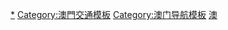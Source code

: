 {{Navbox
|name = 澳門公共交通
|title = {{Flagicon|Macau}} [[澳門交通|澳門大眾運輸]]
|titlestyle = background:#8BC2B5
|belowstyle = background:#8BC2B5
|groupstyle = text-align: left;
|bodyclass = hlist

|group1 = [[澳門巴士|巴士]]
|list1 = {{Navbox subgroup
  |group1 = 營運中
  |list1 = 
* {{澳門交通標誌|Transmac|S}}
* {{澳門交通標誌|TCM|S}}
* {{澳門交通標誌|HKZM-BUS|S}}
  |group2 = 已結束或已合併
  |list2 = 
* {{澳門交通標誌|FokLei|S}}
* {{澳門交通標誌|Reolian|S}}
* {{澳門交通標誌|NovaEra|S}}
  }}

|group2 = [[澳門的士|的士]]
|list2 = {{Navbox subgroup
  |group1 = 營運中
  |list1 = 
* {{澳門交通標誌|TAXI-NORMAL|S}}
* {{澳門交通標誌|TAXI-RADIO-FEE|S}}{{small|（須收電召費的士）}}
* {{澳門交通標誌|TAXI-RADIO|S}}{{small|（不收電召費的士）}}
  |group2 = 已結束
  |list2 = 
* {{澳門交通標誌|TAXI-SPECIAL|S}}
  }}

|group3 = [[鐵路]]
|list3 = {{Navbox subgroup
  |group1= [[澳門輕軌系統|輕軌系統]]
  |list1 = {{Navbox subgroup
    |group1 = 營運中
    |list1 = 
* {{澳門輕軌路線標誌|Taipa|S}}
    |group2 = 興建中
    |list2 = 
* {{澳門輕軌路線標誌|Hengqin|S}}
* {{澳門輕軌路線標誌|SeacPaiVan|S}}
    |group3 = 即將招標
    |list3 = 
* {{澳門輕軌路線標誌|Macau-Taipa-East|S}}
    |group4 = 規劃中
    |list4 = 
* {{澳門輕軌路線標誌|Macau|S}}
* {{澳門輕軌路線標誌|Phase2|S}}
* {{澳門輕軌路線標誌|HKZM|S}}
    }}
  |group2 = 纜車系統
  |list2 =
* [[松山纜車]]
* [[永利皇宮|永利皇宮纜車]]
  }}

|group4 = [[渡輪]]
|list4 = {{Navbox subgroup
  |group1 = 澳門航線
  |list1 = 
* [[澳門海上遊]]
  |group2 = 港澳航線
  |list2 = 
* <s>[[噴射飛航]]
* [[金光飛航]]</s>{{small|（因[[COVID-19疫情]]暫時停運）}}
  |group3 = 大陸航線
  |list3 = [[粵通船務]]
* [[噴射飛航]]
  }}

|group5 = [[民航]]
|list5 = {{Navbox subgroup
  |group1 = [[澳門國際機場|澳門]]為樞紐機場
  |list1 =
* [[澳門航空]]
  |group2 = 港澳直升機航線
  |list2 = 
* <s>[[空中快線直升機有限公司|空中快線]]</s>{{small|（因[[COVID-19疫情]]暫時停運）}}
  }}

|group6 = 票務
|list6 = 
* [[澳門通]]
* [[澳門通#MPay 澳門錢包|MPay澳門錢包]]
* [[澳門輕軌#票價|輕軌通]]
* [[公交車資優惠計劃|公交車資優惠計劃]]
* [[澳門巴士轉乘服務]]

|group7 = 部門
|list7 = 
* [[運輸工務司]]
* [[民航局 (澳門)|民航局]]
* [[交通事務局]]
* [[海事及水務局]]
}}<noinclude>
[[Category:澳門交通|*]]
[[Category:澳門交通模板]]
[[Category:澳门导航模板]]
[[Category:中华人民共和国公共交通导航模板|澳]]
</noinclude>